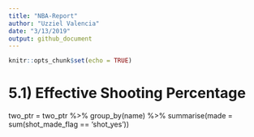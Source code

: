 ```yaml
---
title: "NBA-Report"
author: "Uzziel Valencia"
date: "3/13/2019"
output: github_document
---
```


```r
knitr::opts_chunk$set(echo = TRUE)
```

# 5.1) Effective Shooting Percentage

two_ptr = two_ptr %>%
  group_by(name) %>%
  summarise(made = sum(shot_made_flag == 'shot_yes'))